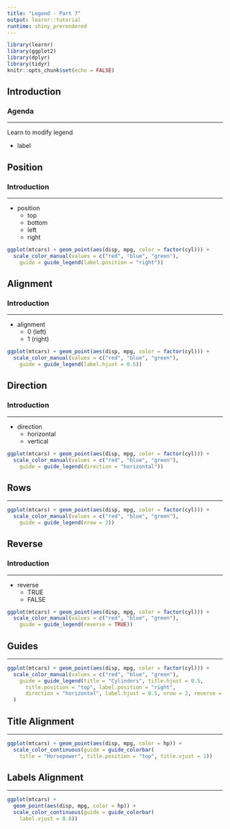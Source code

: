 ```yaml
---
title: "Legend - Part 7"
output: learnr::tutorial
runtime: shiny_prerendered
---
```


```r
library(learnr)
library(ggplot2)
library(dplyr)
library(tidyr)
knitr::opts_chunk$set(echo = FALSE)
```

## Introduction

### Agenda

<hr>

Learn to modify legend

- label

## Position

### Introduction

<hr>

- position
    - top
    - bottom
    - left 
    - right

```r
ggplot(mtcars) + geom_point(aes(disp, mpg, color = factor(cyl))) +
  scale_color_manual(values = c("red", "blue", "green"),
    guide = guide_legend(label.position = "right"))
```

## Alignment

### Introduction

<hr>

- alignment 
    - 0 (left)
    - 1 (right)


```r
ggplot(mtcars) + geom_point(aes(disp, mpg, color = factor(cyl))) +
  scale_color_manual(values = c("red", "blue", "green"),
    guide = guide_legend(label.hjust = 0.5))
```

## Direction

### Introduction

<hr>

- direction
    - horizontal
    - vertical

```r
ggplot(mtcars) + geom_point(aes(disp, mpg, color = factor(cyl))) +
  scale_color_manual(values = c("red", "blue", "green"),
    guide = guide_legend(direction = "horizontal"))
```

## Rows

<hr>

```r
ggplot(mtcars) + geom_point(aes(disp, mpg, color = factor(cyl))) +
  scale_color_manual(values = c("red", "blue", "green"),
    guide = guide_legend(nrow = 2))
```

## Reverse

### Introduction

<hr>

- reverse
    - TRUE
    - FALSE

```r
ggplot(mtcars) + geom_point(aes(disp, mpg, color = factor(cyl))) +
  scale_color_manual(values = c("red", "blue", "green"),
    guide = guide_legend(reverse = TRUE))
```

## Guides

<hr>

```r
ggplot(mtcars) + geom_point(aes(disp, mpg, color = factor(cyl))) +
  scale_color_manual(values = c("red", "blue", "green"),
    guide = guide_legend(title = "Cylinders", title.hjust = 0.5, 
      title.position = "top", label.position = "right", 
      direction = "horizontal", label.hjust = 0.5, nrow = 2, reverse = TRUE)
  )
```

## Title Alignment 

<hr>

```r
ggplot(mtcars) + geom_point(aes(disp, mpg, color = hp)) +
  scale_color_continuous(guide = guide_colorbar(
    title = "Horsepower", title.position = "top", title.vjust = 1))
```

## Labels Alignment 

<hr>

```r
ggplot(mtcars) +
  geom_point(aes(disp, mpg, color = hp)) +
  scale_color_continuous(guide = guide_colorbar(
    label.vjust = 0.8))
```
